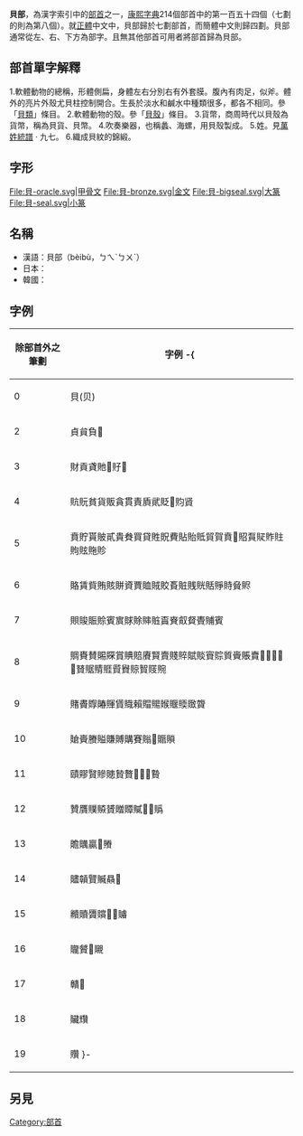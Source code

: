 {{Kangxi Radical Infobox|154|uni=8C9D
|meaning=[[殼|殼]]
|prev=豸
|next=赤
|pny= bèi
|bopo= ㄅㄟˋ
|wade= pei4
|jyutping= bui3
|yale= bui3
|hi= ハイ, バイ hai, bai<br/>かい kai
|kanji= 貝偏 kaihen
|hang= 조개 jogae
|hanja= 패 pae
}}

'''貝部'''，為漢字索引中的[[部首|部首]]之一，[[康熙字典|康熙字典]]214個部首中的第一百五十四個（七劃的則為第八個）。就[[正體|正體]]中文中，貝部歸於七劃部首，而簡體中文則歸四劃。貝部通常從左、右、下方為部字。且無其他部首可用者將部首歸為貝部。

== 部首單字解釋 ==
1.軟體動物的總稱，形體側扁，身體左右分別右有外套膜。腹內有肉足，似斧。體外的亮片外殼尤貝柱控制開合。生長於淡水和鹹水中種類很多，都各不相同。參「[[貝類|貝類]]」條目。
2.軟體動物的殼。參「[[貝殼|貝殼]]」條目。
3.貨幣，商周時代以貝殼為貨幣，稱為貝貨、貝幣。
4.吹奏樂器，也稱蠡、海螺，用貝殼製成。
5.姓。見[[萬姓統譜|萬姓統譜]] · 九七。
6.織成貝紋的錦緞。

== 字形 ==
<gallery>
File:貝-oracle.svg|甲骨文
File:貝-bronze.svg|金文
File:貝-bigseal.svg|大篆
File:貝-seal.svg|小篆
</gallery>

==名稱==
* 漢語：貝部（bèibù，ㄅㄟˋㄅㄨˋ）
* 日本：{{lang|ja|貝部、ばいぶ}}
* 韓國：{{lang|ko|貝部、조개패부（jogae pae bu）}}

==字例==
{| border="1" cellpadding="3" cellspacing="0" style="border-collapse: collapse;text-align:left;"
! 除部首外之筆劃 !! 字例
-{
|----
| 0 || 貝(贝)
|----
| 2 || 貞貟負𧴤
|----
| 3 || 財貢貣貤𧴪𧴯𧴱
|----
| 4 || 貥貦貧貨販貪貫責貭貮貶𧵆䝧䝨
|----
| 5 || 賁貯貰貱貳貴貵買貸貹貺費貼貽貾貿賀賁𧵟𧵓𧵔䝪䝫䝬䝭䝮䝯䝩
|----
| 6 || 賂賃貲賄賅賆資賈賉賊賋賌賍賎𧵦𧵳𧶄䝰䝱䝲
|----
| 7 || 賏賐賑賒賓賔賕賖賗賘𧶏𧶘㕢䝳䝴䝵賓
|----
| 8 || 賙賚賛賜賝賞賟賠賡賢賣賤賥賦賧賨賩質賫賬𧶠𧶫𧶬𧶭𧶮𧶯䝺䝻䝼䝽䝾䝿䝶䝷䝸䝹
|----
| 9 || 賭賮賯賰賱賲賳賴賵𧶽䞀䞁䞂䞃䞄
|----
| 10 || 賶賷賸賹賺賻購賽𧷜𧷝䞅䞆
|----
| 11 || 賾賿贀贂贃贄贅𧷸𧷹𧷺䞇
|----
| 12 || 贊贋贌贆贇贈贉𧸐𧸒𧸓䞈
|----
| 13 || 贍贎贏𧸝䞉
|----
| 14 || 贐贑贒贓贔𧸰
|----
| 15 || 贕贖贗贘𧸺𧸻䞊
|----
| 16 || 贚贙𧹅䞋
|----
| 17 || 贛𧹋
|----
| 18 || 贜𧹍
|----
| 19 || 𧹏
}-
|}

==另見==
{{wiktionary|貝}}

{{康熙部首}}
{{简体中文部首}}
{{lang-stub}}

[[Category:部首|Category:部首]]